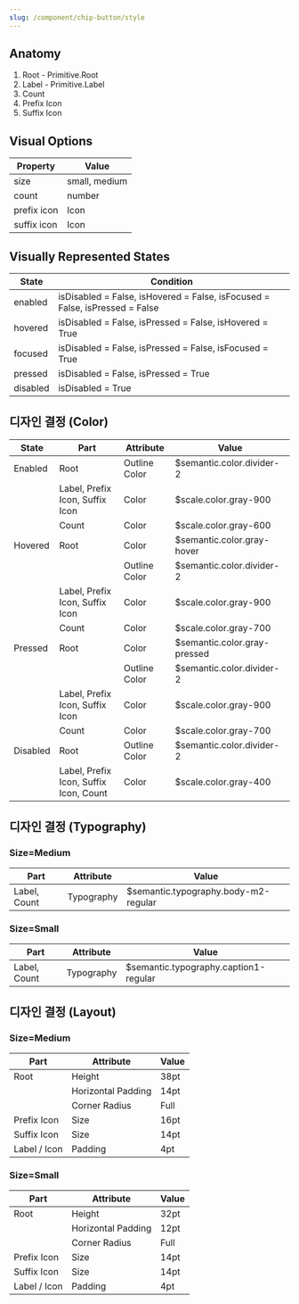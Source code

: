 ```yaml
---
slug: /component/chip-button/style
---
```


## Anatomy

1. Root - Primitive.Root
2. Label - Primitive.Label
3. Count
4. Prefix Icon
5. Suffix Icon

## Visual Options

| Property    | Value         |
| ----------- | ------------- |
| size        | small, medium |
| count       | number        |
| prefix icon | Icon          |
| suffix icon | Icon          |

## Visually Represented States

| State    | Condition                                                                   |
| -------- | --------------------------------------------------------------------------- |
| enabled  | isDisabled = False, isHovered = False, isFocused = False, isPressed = False |
| hovered  | isDisabled = False, isPressed = False, isHovered = True                     |
| focused  | isDisabled = False, isPressed = False, isFocused = True                     |
| pressed  | isDisabled = False, isPressed = True                                        |
| disabled | isDisabled = True                                                           |

## 디자인 결정 (Color)

| State    | Part                                   | Attribute     | Value                        |
| -------- | -------------------------------------- | ------------- | ---------------------------- |
| Enabled  | Root                                   | Outline Color | $semantic.color.divider-2    |
|          | Label, Prefix Icon, Suffix Icon        | Color         | $scale.color.gray-900        |
|          | Count                                  | Color         | $scale.color.gray-600        |
| Hovered  | Root                                   | Color         | $semantic.color.gray-hover   |
|          |                                        | Outline Color | $semantic.color.divider-2    |
|          | Label, Prefix Icon, Suffix Icon        | Color         | $scale.color.gray-900        |
|          | Count                                  | Color         | $scale.color.gray-700        |
| Pressed  | Root                                   | Color         | $semantic.color.gray-pressed |
|          |                                        | Outline Color | $semantic.color.divider-2    |
|          | Label, Prefix Icon, Suffix Icon        | Color         | $scale.color.gray-900        |
|          | Count                                  | Color         | $scale.color.gray-700        |
| Disabled | Root                                   | Outline Color | $semantic.color.divider-2    |
|          | Label, Prefix Icon, Suffix Icon, Count | Color         | $scale.color.gray-400        |

## 디자인 결정 (Typography)

### Size=Medium

| Part         | Attribute  | Value                                |
| ------------ | ---------- | ------------------------------------ |
| Label, Count | Typography | $semantic.typography.body-m2-regular |

### Size=Small

| Part         | Attribute  | Value                                 |
| ------------ | ---------- | ------------------------------------- |
| Label, Count | Typography | $semantic.typography.caption1-regular |

## 디자인 결정 (Layout)

### Size=Medium

| Part         | Attribute          | Value |
| ------------ | ------------------ | ----- |
| Root         | Height             | 38pt  |
|              | Horizontal Padding | 14pt  |
|              | Corner Radius      | Full  |
| Prefix Icon  | Size               | 16pt  |
| Suffix Icon  | Size               | 14pt  |
| Label / Icon | Padding            | 4pt   |

### Size=Small

| Part         | Attribute          | Value |
| ------------ | ------------------ | ----- |
| Root         | Height             | 32pt  |
|              | Horizontal Padding | 12pt  |
|              | Corner Radius      | Full  |
| Prefix Icon  | Size               | 14pt  |
| Suffix Icon  | Size               | 14pt  |
| Label / Icon | Padding            | 4pt   |
